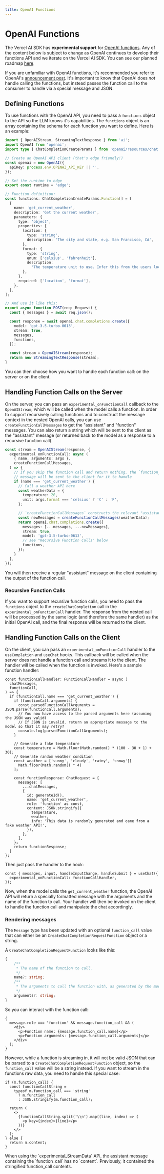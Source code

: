 ```yaml
---
title: OpenAI Functions
---
```



# OpenAI Functions

The Vercel AI SDK has **experimental support** for [OpenAI functions](https://openai.com/blog/function-calling-and-other-api-updates).
Any of the content below is subject to change as OpenAI continues to develop their functions API and we iterate on the Vercel AI SDK. You can see our planned roadmap [here](https://twitter.com/jaredpalmer/status/1673350963191508993).

If you are unfamiliar with OpenAI functions, it's recommended you refer to OpenAI's [announcement post](https://openai.com/blog/function-calling-and-other-api-updates).
It's important to know that OpenAI does _not_ handle calling the functions, but instead passes the function call to the consumer to handle via a special message and JSON.

## Defining Functions

To use functions with the OpenAI API, you need to pass a `functions` object to the API so the LLM knows it's capabilities.
The `functions` object is an array containing the schema for each function you want to define.
Here is an example:

```ts {14, 45}
import { OpenAIStream, StreamingTextResponse } from 'ai';
import OpenAI from 'openai';
import type { ChatCompletionCreateParams } from 'openai/resources/chat';

// Create an OpenAI API client (that's edge friendly!)
const openai = new OpenAI({
  apiKey: process.env.OPENAI_API_KEY || '',
});

// Set the runtime to edge
export const runtime = 'edge';

// Function definition:
const functions: ChatCompletionCreateParams.Function[] = [
  {
    name: 'get_current_weather',
    description: 'Get the current weather',
    parameters: {
      type: 'object',
      properties: {
        location: {
          type: 'string',
          description: 'The city and state, e.g. San Francisco, CA',
        },
        format: {
          type: 'string',
          enum: ['celsius', 'fahrenheit'],
          description:
            'The temperature unit to use. Infer this from the users location.',
        },
      },
      required: ['location', 'format'],
    },
  },
];

// And use it like this:
export async function POST(req: Request) {
  const { messages } = await req.json();

  const response = await openai.chat.completions.create({
    model: 'gpt-3.5-turbo-0613',
    stream: true,
    messages,
    functions,
  });

  const stream = OpenAIStream(response);
  return new StreamingTextResponse(stream);
}
```

You can then choose how you want to handle each function call: on the server or on the client.

## Handling Function Calls on the Server

On the server, you can pass an `experimental_onFunctionCall` callback to the `OpenAIStream`, which will be called when the model calls a function.
In order to support recursively calling functions and to construct the message context in the nested OpenAI calls, you can use `createFunctionCallMessages` to get the "assistant" and "function" messages.
You can also return a string which will be sent to the client as the "assistant" message (or returned back to the model as a response to a recursive function call).

```ts {2,3,4,15,17,21,22}
const stream = OpenAIStream(response, {
  experimental_onFunctionCall: async (
    { name, arguments: args },
    createFunctionCallMessages,
  ) => {
    // if you skip the function call and return nothing, the `function_call`
    // message will be sent to the client for it to handle
    if (name === 'get_current_weather') {
      // Call a weather API here
      const weatherData = {
        temperature: 20,
        unit: args.format === 'celsius' ? 'C' : 'F',
      };

      // `createFunctionCallMessages` constructs the relevant "assistant" and "function" messages for you
      const newMessages = createFunctionCallMessages(weatherData);
      return openai.chat.completions.create({
        messages: [...messages, ...newMessages],
        stream: true,
        model: 'gpt-3.5-turbo-0613',
        // see "Recursive Function Calls" below
        functions,
      });
    }
  },
});
```

You will then receive a regular "assistant" message on the client containing the output of the function call.

### Recursive Function Calls

If you want to support recursive function calls, you need to pass the `functions` object to the `createChatCompletion` call in the `experimental_onFunctionCall` handler.
The response from the nested call will be processed by the same logic (and therefore the same handler) as the initial OpenAI call, and the final response will be returned to the client.

## Handling Function Calls on the Client

On the client, you can pass an `experimental_onFunctionCall` handler to the `useCompletion` and `useChat` hooks.
This callback will be called when the server does not handle a function call and streams it to the client.
The handler will be called when the function is invoked. Here's a sample function handler:

```tsx
const functionCallHandler: FunctionCallHandler = async (
  chatMessages,
  functionCall,
) => {
  if (functionCall.name === 'get_current_weather') {
    if (functionCall.arguments) {
      const parsedFunctionCallArguments = JSON.parse(functionCall.arguments);
      // You now have access to the parsed arguments here (assuming the JSON was valid)
      // If JSON is invalid, return an appropriate message to the model so that it may retry?
      console.log(parsedFunctionCallArguments);
    }

    // Generate a fake temperature
    const temperature = Math.floor(Math.random() * (100 - 30 + 1) + 30);
    // Generate random weather condition
    const weather = ['sunny', 'cloudy', 'rainy', 'snowy'][
      Math.floor(Math.random() * 4)
    ];

    const functionResponse: ChatRequest = {
      messages: [
        ...chatMessages,
        {
          id: generateId(),
          name: 'get_current_weather',
          role: 'function' as const,
          content: JSON.stringify({
            temperature,
            weather,
            info: 'This data is randomly generated and came from a fake weather API!',
          }),
        },
      ],
    };
    return functionResponse;
  }
};
```

Then just pass the handler to the hook:

```tsx
const { messages, input, handleInputChange, handleSubmit } = useChat({
  experimental_onFunctionCall: functionCallHandler,
});
```

Now, when the model calls the `get_current_weather` function, the OpenAI API will return a specially formatted message with the arguments and the name of the function to call.
Your handler will then be invoked on the client to handle the function call and manipulate the chat accordingly.

### Rendering messages

The `Message` type has been updated with an optional `function_call` value that can either be an `CreateChatCompletionRequestFunction` object or a string.

A `CreateChatCompletionRequestFunction` looks like this:

```typescript
{
    /**
     * The name of the function to call.
     */
    name?: string;
    /**
     * The arguments to call the function with, as generated by the model in JSON format. Note that the model does not always generate valid JSON, and may hallucinate parameters not defined by your function schema. Validate the arguments in your code before calling your function.
     */
    arguments?: string;
}
```

So you can interact with the function call:

```tsx
{
  message.role === 'function' && message.function_call && (
    <div>
      <p>Function name: {message.function_call.name}</p>
      <p>Function arguments: {message.function_call.arguments}</p>
    </div>
  );
}
```

However, while a function is streaming in, it will not be valid JSON that can be parsed to a `CreateChatCompletionRequestFunction` object, so the `function_call` value will be a string instead.
If you want to stream in the functions raw data, you need to handle this special case:

```tsx
if (m.function_call) {
  const functionCallString =
    typeof m.function_call === 'string'
      ? m.function_call
      : JSON.stringify(m.function_call);

  return (
    <>
      {functionCallString.split('\\n').map((line, index) => (
        <p key={index}>{line}</p>
      ))}
    </>
  );
} else {
  return m.content;
}
```

<Callout>
  When using the `experimental_StreamData` API, the assistant message containing
  the `function_call` has no `content`. Previously, it contained the stringified
  function_call contents.
</Callout>
